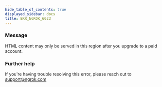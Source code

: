 ```yaml
---
hide_table_of_contents: true
displayed_sidebar: docs
title: ERR_NGROK_6023
---
```


### Message

HTML content may only be served in this region after you upgrade to a paid account.

<ErrorDetails />

### Further help

If you're having trouble resolving this error, please reach out to [support@ngrok.com](mailto:support@ngrok.com?subject=Help%20with%20ERR_NGROK_6023)
